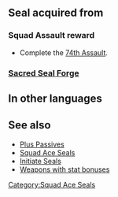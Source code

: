 {{Passive
|name=Squad Ace BV
|type=S
|exclusive=0
|canUseWeapon={{WeaponList|All}}
|canUseMove={{MoveList|All}}
|1name=Squad Ace BV 1
|1tagid=SID_第74迷宮の覇者1
|1effect=Grants HP+3, Spd/Def+1.
|statModifiers1=3,0,1,1,0
|1cost=120
|1required=-
|1next=-
|2name=Squad Ace BV 2
|2tagid=SID_第74迷宮の覇者2
|2effect=Grants HP+4, Spd/Def+2.
|statModifiers2=4,0,2,2,0
|2cost=180
|2next=-
|3name=Squad Ace BV 3
|3tagid=SID_第74迷宮の覇者3
|3effect=Grants HP+5, Spd/Def+3.
|statModifiers3=5,0,3,3,0
|3cost=240
}}
==Seal acquired from==
===Squad Assault reward===
* Complete the [[74th Assault]].
===[[Sacred Seal Forge]]===
{{SealCosts
|seals=Squad Ace BV 1;Squad Ace BV 2;Squad Ace BV 3
|badgeColor=Verdant
|costs1=-
|costs2=60;200;50
|costs3=400;1000;100
}}
==In other languages==
{{OtherLanguages
|japanese=第７４迷宮の覇者
|german=Überfall-Ass BV
|spanishEU=As del asalto BV
|spanishLA=As del asalto BV
|french=Assaut réussi BV
|italian=Asso sq. BV
|chineseTW=第７４迷宮的霸王
|portuguese=Esquad. ás BV
}}
==See also==
* [[Plus Passives]]
* [[Squad Ace Seals]]
* [[Initiate Seals]]
* [[:Category:Weapons with stat bonuses|Weapons with stat bonuses]]
{{Seals Navbox}}
[[Category:Squad Ace Seals]]